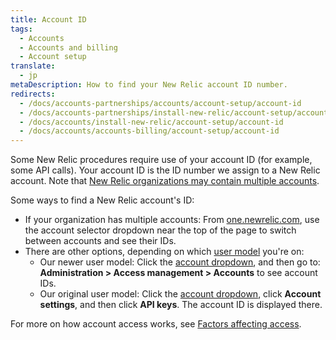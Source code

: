 ```yaml
---
title: Account ID
tags:
  - Accounts
  - Accounts and billing
  - Account setup
translate:
  - jp
metaDescription: How to find your New Relic account ID number.
redirects:
  - /docs/accounts-partnerships/accounts/account-setup/account-id
  - /docs/accounts-partnerships/install-new-relic/account-setup/account-id
  - /docs/accounts/install-new-relic/account-setup/account-id
  - /docs/accounts/accounts-billing/account-setup/account-id
---
```


Some New Relic procedures require use of your account ID (for example, some API calls). Your account ID is the ID number we assign to a New Relic account. Note that [New Relic organizations may contain multiple accounts](/docs/accounts/accounts-billing/account-structure/new-relic-account-structure).

Some ways to find a New Relic account's ID:

* If your organization has multiple accounts: From [one.newrelic.com](https://one.newrelic.com), use the account selector dropdown near the top of the page to switch between accounts and see their IDs.
* There are other options, depending on which [user model](/docs/accounts/original-accounts-billing/original-product-based-pricing/overview-user-models) you're on:
  * Our newer user model: Click the [account dropdown](/docs/using-new-relic/welcome-new-relic/get-started/glossary#account-dropdown), and then go to: **Administration > Access management > Accounts** to see account IDs.
  * Our original user model: Click the [account dropdown](/docs/using-new-relic/welcome-new-relic/get-started/glossary#account-dropdown), click **Account settings**, and then click **API keys**. The account ID is displayed there.

For more on how account access works, see [Factors affecting access](/docs/accounts/accounts-billing/account-structure/factors-affecting-access-features-data).
